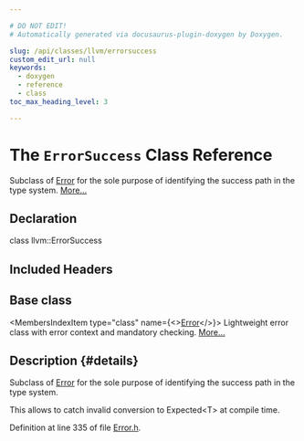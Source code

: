 ```yaml
---

# DO NOT EDIT!
# Automatically generated via docusaurus-plugin-doxygen by Doxygen.

slug: /api/classes/llvm/errorsuccess
custom_edit_url: null
keywords:
  - doxygen
  - reference
  - class
toc_max_heading_level: 3

---
```





# The `ErrorSuccess` Class Reference

<DoxygenPage pluginConfig={pluginConfig}>

Subclass of <a href="/docs/api/classes/llvm/error">Error</a> for the sole purpose of identifying the success path in the type system. <a href="#details">More...</a>

## Declaration

<CodeBlock>class llvm::ErrorSuccess</CodeBlock>

## Included Headers

<IncludesList>
<IncludesListItem
  filePath="llvm/Support/Error.h"
  permalink="/docs/api/files/include/include/llvm/include/llvm/support/error-h"
  isLocal="true" />
</IncludesList>

## Base class

<MembersIndex>

<MembersIndexItem
  type="class"
  name={<><a href="/docs/api/classes/llvm/error">Error</a></>}>
Lightweight error class with error context and mandatory checking. <a href="/docs/api/classes/llvm/error/#details">More...</a>
</MembersIndexItem>

</MembersIndex>

## Description {#details}

Subclass of <a href="/docs/api/classes/llvm/error">Error</a> for the sole purpose of identifying the success path in the type system.

This allows to catch invalid conversion to Expected&lt;T&gt; at compile time.

Definition at line 335 of file <a href="/docs/api/files/include/include/llvm/include/llvm/support/error-h">Error.h</a>.

</DoxygenPage>
